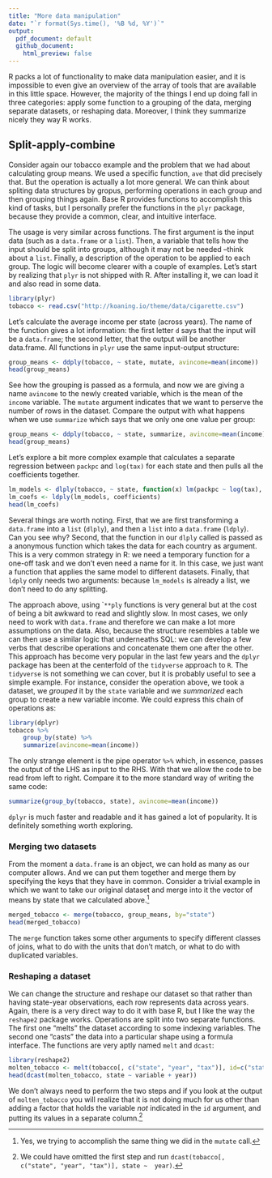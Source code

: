 ---
title: "More data manipulation"
date: "`r format(Sys.time(), '%B %d, %Y')`"
output: 
  pdf_document: default
  github_document: 
    html_preview: false
---

R packs a lot of functionality to make data manipulation easier, and it is
impossible to even give an overview of the array of tools that are available in
this little space. However, the majority of the things I end up doing fall in
three categories: apply some function to a grouping of the data, merging
separate datasets, or reshaping data. Moreover, I think they summarize nicely
they way R works.

## Split-apply-combine

Consider again our tobacco example and the problem that we had about calculating
group means. We used a specific function, `ave` that did precisely that. But the
operation is actually a lot more general. We can think about spliting data
structures by gropus, performing operations in each group and then grouping
things again. Base R provides functions to accomplish this kind of tasks, but I
personally prefer the functions in the `plyr` package, because they provide a
common, clear, and intuitive interface.
 
The usage is very similar across functions. The first argument is the input data
(such as a `data.frame` or a `list`). Then, a variable that tells how the input
should be split into groups, although it may not be needed --think about a
`list`. Finally, a description of the operation to be applied to each group. The
logic will become clearer with a couple of examples. Let's start by realizing
that `plyr` is not shipped with R. After installing it, we can load it and also
read in some data.

```{r}
library(plyr)
tobacco <- read.csv("http://koaning.io/theme/data/cigarette.csv")
```

Let's calculate the average income per state (across years). The name of the
function gives a lot information: the first letter `d` says that the input will
be a `data.frame`; the second letter, that the output will be another
data.frame. All functions in `plyr` use the same input-output structure:

```{r}
group_means <- ddply(tobacco, ~ state, mutate, avincome=mean(income))
head(group_means)
```

See how the grouping is passed as a formula, and now we are giving a name
`avincome` to the newly created variable, which is the mean of the `income`
variable. The `mutate` argument indicates that we want to perserve the number of
rows in the dataset. Compare the output with what happens when we use
`summarize` which says that we only one one value per group:

```{r}
group_means <- ddply(tobacco, ~ state, summarize, avincome=mean(income))
head(group_means)
```

Let's explore a bit more complex example that calculates a separate regression
between `packpc` and `log(tax)` for each state and then pulls all the
coefficients together.

```{r}
lm_models <- dlply(tobacco, ~ state, function(x) lm(packpc ~ log(tax), data=x))
lm_coefs <- ldply(lm_models, coefficients)
head(lm_coefs)
```

Several things are worth noting. First, that we are first transforming a
`data.frame` into a `list` (`dlply`), and then a `list` into a `data.frame`
(`ldply`). Can you see why? Second, that the function in our `dlply` called is
passed as a anonymous function which takes the data for each country as
argument. This is a very common strategy in R: we need a temporary function for
a one-off task and we don't even need a name for it. In this case, we just want
a function that applies the same model to different datasets. Finally, that
`ldply` only needs two arguments: because `lm_models` is already a list, we
don't need to do any splitting.

The approach above, using ``**ply` functions is very general but at the cost of
being a bit awkward to read and slightly slow. In most cases, we only need to
work with `data.frame` and therefore we can make a lot more assumptions on the
data. Also, because the structure resembles a table we can then use a similar
logic that underneaths SQL: we can develop a few verbs that describe operations
and concatenate them one after the other. This approach has become very popular
in the last few years and the `dplyr` package has been at the centerfold of the
`tidyverse` approach to `R`. The `tidyverse` is not something we can cover, but
it is probably useful to see a simple example. For instance, consider the
operation above, we took a dataset, we _grouped_ it by the `state` variable and
we _summarized_ each group to create a new variable income.  We could express
this chain of operations as:

```{r}
library(dplyr)
tobacco %>%
    group_by(state) %>%
    summarize(avincome=mean(income))
```

The only strange element is the pipe operator `%>%` which, in essence, passes
the output of the LHS as input to the RHS. With that we allow the code to be
read from left to right. Compare it to the more standard way of writing the same
code: 

```{r}
summarize(group_by(tobacco, state), avincome=mean(income))
```

`dplyr` is much faster and readable and it has gained a lot of popularity. It is
definitely something worth exploring. 


### Merging two datasets

From the moment a `data.frame` is an object, we can hold as many as our computer
allows. And we can put them together and merge them by specifying the keys that
they have in common. Consider a trivial example in which we want to take our
original dataset and merge into it the vector of means by state that we
calculated above.[^1]

[^1]: Yes, we trying to accomplish the same thing we did in the `mutate` call.

```{r}
merged_tobacco <- merge(tobacco, group_means, by="state")
head(merged_tobacco)
```

The `merge` function takes some other arguments to specify different classes of
joins, what to do with the units that don't match, or what to do with duplicated
variables.

### Reshaping a dataset

We can change the structure and reshape our dataset so that rather than having
state-year observations, each row represents data across years. Again, there is
a very direct way to do it with base R, but I like the way the `reshape2`
package works. Operations are split into two separate functions. The first one
"melts" the dataset according to some indexing variables. The second one "casts"
the data into a particular shape using a formula interface. The functions are
very aptly named `melt` and `dcast`:

```{r}
library(reshape2)
molten_tobacco <- melt(tobacco[, c("state", "year", "tax")], id=c("state", "year"))
head(dcast(molten_tobacco, state ~ variable + year))
```

We don't always need to perform the two steps and if you look at the output of
`molten_tobacco` you will realize that it is not doing much for us other than
adding a factor that holds the variable _not_ indicated in the `id` argument,
and putting its values in a separate column.[^2]

[^2]: We could have omitted the first step and run `dcast(tobacco[, c("state", "year", "tax")], state ~  year)`.

